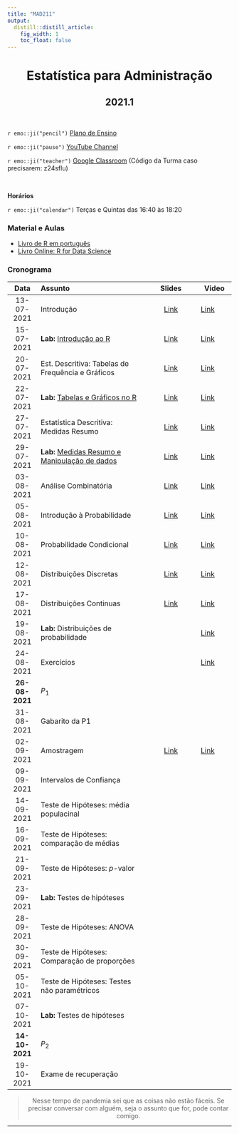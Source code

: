 ```yaml
---
title: "MAD211"
output:
  distill::distill_article: 
    fig_width: 1
    toc_float: false  
---
```


<center>

# Estatística para Administração

## 2021.1

</center>

</br>

`r emo::ji("pencil")` [Plano de Ensino](2021-1/Plano_MAD211_2021-1.pdf) 

`r emo::ji("pause")` [YouTube Channel](https://www.youtube.com/playlist?list=PLrqJCLOY0EkCcJCy9qRHgygfH_Dy14bho) 

`r emo::ji("teacher")` [Google Classroom](https://classroom.google.com/c/MzY5NTMxODI0MjY5?cjc=z24sflu)  (Código da Turma caso precisarem: z24sflu)

</br>

**Horários**    

`r emo::ji("calendar")` Terças e Quintas das 16:40 às 18:20 


### **Material e Aulas**

- [Livro de R em português](http://leg.ufpr.br/Rpira/Rpira.pdf) 
- [Livro Online: R for Data Science](https://r4ds.had.co.nz) 


### **Cronograma**


| Data  | Assunto                | Slides      | Video |
|:-----:|:-----------------------|:----------:|--------|
| 13-07-2021     | Introdução  | [Link](2021-1/MAD211_Aula01.pdf) | [Link](https://youtu.be/AB9RF0TsaP0) | 
| 15-07-2021     | **Lab:** [Introdução ao R](https://ctruciosm.github.io/ACA-228/LabR_01)  | [Link](2021-1/LabR_01.pdf)  | [Link](https://youtu.be/4tQEvWZdDz4)  | 
| 20-07-2021      | Est. Descritiva: Tabelas de Frequência e Gráficos   | [Link](2021-1/MAD211_Aula03.pdf) | [Link](https://youtu.be/nqjy8IWjX3U) | 
| 22-07-2021      | **Lab:** [Tabelas e Gráficos no R](https://ctruciosm.github.io/ACA-228/LabR_02) | [Link](2021-1/LabR_02.pdf)  | [Link](https://youtu.be/1p42QQgcDzQ)  |
| 27-07-2021      | Estatística Descritiva: Medidas Resumo  | [Link](2021-1/MAD211_Aula05.pdf)  | [Link](https://youtu.be/rDfQ28ZVFiA) | 
| 29-07-2021      | **Lab:** [Medidas Resumo e Manipulação de dados](https://ctruciosm.github.io/ACA-228/LabR_04) | [Link](2021-1/LabR_04.pdf)  | [Link](https://youtu.be/KjjDLw0o_Rg)  | 
| 03-08-2021      | Análise Combinatória   | [Link](2021-1/MAD211_Aula07.pdf)  | [Link](https://youtu.be/ynSAfa5MaAc)  | 
| 05-08-2021      | Introdução à Probabilidade  | [Link](2021-1/MAD211_Aula08.pdf)  | [Link](https://youtu.be/PWtN_tLdrQ8)  | 
| 10-08-2021      | Probabilidade Condicional   | [Link](2021-1/MAD211_Aula09.pdf)  | [Link](https://youtu.be/_JX8nYBchR0)  |
| 12-08-2021      | Distribuições Discretas   |[Link](2021-1/MAD211_Aula10.pdf)  | [Link](https://youtu.be/XWofjlFzilQ)  | 
| 17-08-2021      | Distribuições Continuas | [Link](2021-1/MAD211_Aula11.pdf) | [Link](https://youtu.be/PQHyXpBbsD8)  | 
| 19-08-2021      | **Lab:** Distribuições de probabilidade  |  | [Link](https://youtu.be/2B4lkkOiIj0)  | 
| 24-08-2021      | Exercícios  |  | [Link](https://youtu.be/BFDOJf9Q88I)   | 
| **26-08-2021**  | $P_1$  |  |   | 
| 31-08-2021      | Gabarito da P1 |  |   |
| 02-09-2021      | Amostragem | [Link](2021-1/MAD211_Aula12.pdf) | [Link](https://youtu.be/bfnpRb7V8yc)  | 
| 09-09-2021      | Intervalos de Confiança |  |   | 
| 14-09-2021     | Teste de Hipóteses: média populacinal  |  |   | 
| 16-09-2021      | Teste de Hipóteses: comparação de médias   |  |   | 
| 21-09-2021       | Teste de Hipóteses: $p$-valor  |  |   | 
| 23-09-2021      | **Lab:** Testes de hipóteses |  |   | 
| 28-09-2021     | Teste de Hipóteses: ANOVA   |  |   | 
| 30-09-2021      | Teste de Hipóteses: Comparação de proporções |    |   |
| 05-10-2021      | Teste de Hipóteses: Testes não paramétricos  |  |   | 
| 07-10-2021      | **Lab:** Testes de hipóteses |  |   | 
| **14-10-2021**  | $P_2$ |  |   | 
| 19-10-2021      | Exame de recuperação |  |   | 



<center>

> Nesse tempo de pandemia sei que as coisas não estão fáceis. Se precisar conversar com alguém, seja o assunto que for,  pode contar comigo. 

</center>



---- 